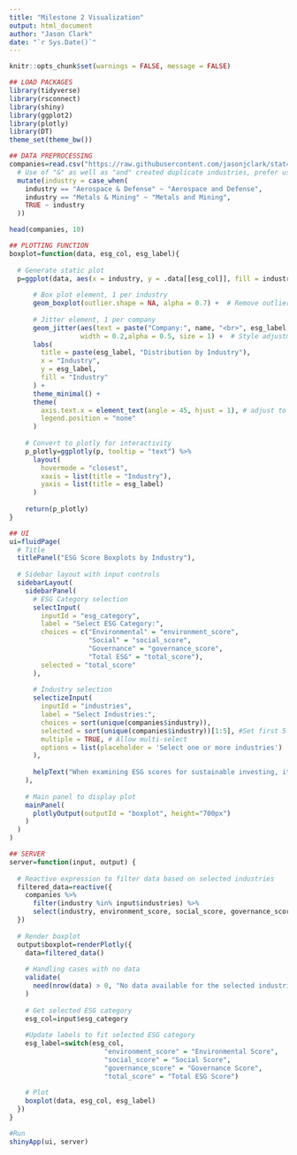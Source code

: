```yaml
---
title: "Milestone 2 Visualization"
output: html_document
author: "Jason Clark"
date: "`r Sys.Date()`"
---
```


```r
knitr::opts_chunk$set(warnings = FALSE, message = FALSE)
```


```r
## LOAD PACKAGES
library(tidyverse)
library(rsconnect)
library(shiny)
library(ggplot2)
library(plotly)
library(DT)
theme_set(theme_bw())
```


```r
## DATA PREPROCESSING
companies=read.csv("https://raw.githubusercontent.com/jasonjclark/stat436deadline2/refs/heads/main/publiccompanies.csv")%>%
  # Use of "&" as well as "and" created duplicate industries, prefer usage of "and"
  mutate(industry = case_when(
    industry == "Aerospace & Defense" ~ "Aerospace and Defense",
    industry == "Metals & Mining" ~ "Metals and Mining",
    TRUE ~ industry
  ))

head(companies, 10)
```

```r
## PLOTTING FUNCTION
boxplot=function(data, esg_col, esg_label){
  
  # Generate static plot
  p=ggplot(data, aes(x = industry, y = .data[[esg_col]], fill = industry)) + # Industry on X-axis, selected ESG score on y
    
      # Box plot element, 1 per industry
      geom_boxplot(outlier.shape = NA, alpha = 0.7) +  # Remove outliers
    
      # Jitter element, 1 per company
      geom_jitter(aes(text = paste("Company:", name, "<br>", esg_label, ":", .data[[esg_col]])), # For displaying when hovering
                  width = 0.2,alpha = 0.5, size = 1) +  # Style adjustments
      labs(
        title = paste(esg_label, "Distribution by Industry"),
        x = "Industry",
        y = esg_label,
        fill = "Industry"
      ) +
      theme_minimal() +
      theme(
        axis.text.x = element_text(angle = 45, hjust = 1), # adjust to fit all labels
        legend.position = "none"
      )
    
    # Convert to plotly for interactivity
    p_plotly=ggplotly(p, tooltip = "text") %>%
      layout(
        hovermode = "closest",
        xaxis = list(title = "Industry"),
        yaxis = list(title = esg_label)
      )
    
    return(p_plotly)
}
```


```r
## UI
ui=fluidPage(
  # Title
  titlePanel("ESG Score Boxplots by Industry"),
  
  # Sidebar layout with input controls
  sidebarLayout(
    sidebarPanel(
      # ESG Category selection
      selectInput(
        inputId = "esg_category",
        label = "Select ESG Category:",
        choices = c("Environmental" = "environment_score",
                    "Social" = "social_score",
                    "Governance" = "governance_score",
                    "Total ESG" = "total_score"),
        selected = "total_score"
      ),
      
      # Industry selection
      selectizeInput(
        inputId = "industries",
        label = "Select Industries:",
        choices = sort(unique(companies$industry)),
        selected = sort(unique(companies$industry))[1:5], #Set first 5 as default
        multiple = TRUE, # Allow multi-select
        options = list(placeholder = 'Select one or more industries')
      ),
      
      helpText("When examining ESG scores for sustainable investing, it's important to know the context of a score comparatively to similar companies. This tool illustrates the distribution of ESG scores within distinct industries, allowing users to examine how companies are performing relative to their peers. Use the above selectors to modify both which score category you are viewing, as well as which companies you wish to be displayed. Hover over points to see which company is being displayed, as well as that company's score.")
    ),
    
    # Main panel to display plot
    mainPanel(
      plotlyOutput(outputId = "boxplot", height="700px")
    )
  )
)

## SERVER
server=function(input, output) {
  
  # Reactive expression to filter data based on selected industries
  filtered_data=reactive({
    companies %>%
      filter(industry %in% input$industries) %>%
      select(industry, environment_score, social_score, governance_score, total_score, name)
  })
  
  # Render boxplot
  output$boxplot=renderPlotly({
    data=filtered_data()
    
    # Handling cases with no data
    validate(
      need(nrow(data) > 0, "No data available for the selected industries.")
    )
    
    # Get selected ESG category
    esg_col=input$esg_category
    
    #Update labels to fit selected ESG category
    esg_label=switch(esg_col,
                        "environment_score" = "Environmental Score",
                        "social_score" = "Social Score",
                        "governance_score" = "Governance Score",
                        "total_score" = "Total ESG Score")
    
    # Plot
    boxplot(data, esg_col, esg_label)
  })
}

#Run
shinyApp(ui, server)
```

